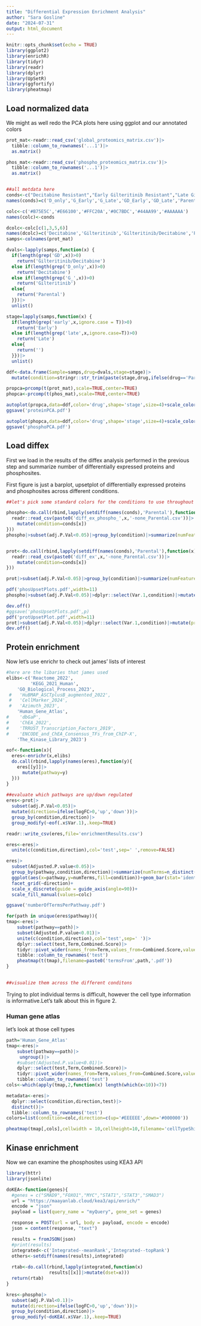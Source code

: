 ```yaml
---
title: "Differential Expression Enrichment Analysis"
author: "Sara Gosline"
date: "2024-07-31"
output: html_document
---
```


```r
knitr::opts_chunk$set(echo = TRUE)
library(ggplot2)
library(enrichR)
library(tidyr)
library(readr)
library(dplyr)
library(UpSetR)
library(ggfortify)
library(pheatmap)
```

## Load normalized data

We might as well redo the PCA plots here using ggplot and our annotated colors
```r

prot_mat<-readr::read_csv('global_proteomics_matrix.csv')|>
  tibble::column_to_rownames('...1')|>
  as.matrix()

phos_mat<-readr::read_csv('phospho_proteomics_matrix.csv')|>
  tibble::column_to_rownames('...1')|>
  as.matrix()


##all metdata here
conds<-c("Decitabine Resistant","Early Gilteritinib Resistant","Late Gilteritinib Resistant","Early Gilteritinb/Decitabine Resistant","Late Gilteritinib/Decitabine Resistant",'Parental')
names(conds)=c('D_only','G_Early','G_Late','GD_Early','GD_Late','Parental')

colc<-c('#B75E5C','#E66100','#FFC20A','#0C7BDC','#44AA99','#AAAAAA')
names(colc)<-conds

dcolc<-colc[c(1,3,5,6)]
names(dcolc)=c('Decitabine','Gilteritinib','Gilteritinib/Decitabine','Parental')
samps<-colnames(prot_mat)

dvals<-lapply(samps,function(x) {
  if(length(grep('GD',x))>0)
    return('Gilteritinib/Decitabine')
  else if(length(grep('D_only',x))>0)
    return('Decitabine')
  else if(length(grep('G_',x))>0)
    return('Gilteritinib')
  else{
    return('Parental')
  }})|>
  unlist()

stage=lapply(samps,function(x) {
  if(length(grep('early',x,ignore.case = T))>0)
    return('Early')
  else if(length(grep('late',x,ignore.case=T))>0)
    return('Late')
  else{
    return('')
  }})|>
  unlist()

ddf<-data.frame(Sample=samps,drug=dvals,stage=stage)|>
  mutate(condition=stringr::str_trim(paste(stage,drug,ifelse(drug=='Parental','','Resistant'))))

propca=prcomp(t(prot_mat),scale=TRUE,center=TRUE)
phopca<-prcomp(t(phos_mat),scale=TRUE,center=TRUE)

autoplot(propca,data=ddf,color='drug',shape='stage',size=4)+scale_color_manual(values=dcolc)+theme_linedraw()
ggsave('proteinPCA.pdf')

autoplot(phopca,data=ddf,color='drug',shape='stage',size=4)+scale_color_manual(values=dcolc)+theme_linedraw()
ggsave('phosphoPCA.pdf')

```
## Load diffex 
First we load in the results of the diffex analysis performed in the previous step and summarize number of differentially expressed proteins and phosphosites.

First figure is just a barplot,  upsetplot of differentially expressed proteins and phosphosites across different conditions.

```r


##let's pick some standard colors for the conditions to use throughout the paper

phospho<-do.call(rbind,lapply(setdiff(names(conds),'Parental'),function(x){
  readr::read_csv(paste0('diff_ex_phospho_',x,'-none_Parental.csv'))|>
    mutate(condition=conds[x])
}))
phospho|>subset(adj.P.Val<0.05)|>group_by(condition)|>summarize(numFeatures=n())


prot<-do.call(rbind,lapply(setdiff(names(conds),'Parental'),function(x){
  readr::read_csv(paste0('diff_ex',x,'-none_Parental.csv'))|>
    mutate(condition=conds[x])
}))

prot|>subset(adj.P.Val<0.05)|>group_by(condition)|>summarize(numFeatures=n())

pdf('phosUpsetPlots.pdf',width=11)
phospho|>subset(adj.P.Val<0.05)|>dplyr::select(Var.1,condition)|>mutate(present=1)|>tidyr::pivot_wider(names_from=condition,values_from=present,values_fill=0)|>tibble::column_to_rownames('Var.1')|>upset(order.by='freq',sets.bar.color=colc[c(1,3,2,5,4)],text.scale=2)

dev.off()
#ggsave('phosUpsetPlots.pdf',p)
pdf('protUpsetPlot.pdf',width=11)
prot|>subset(adj.P.Val<0.05)|>dplyr::select(Var.1,condition)|>mutate(present=1)|>tidyr::pivot_wider(names_from=condition,values_from=present,values_fill=0)|>tibble::column_to_rownames('Var.1')|>upset(order.by='freq',sets.bar.color=colc[c(1,3,2,5,4)],text.scale=2)
dev.off()
```

## Protein enrichment

Now let's use enrichr to check out james' lists of interest

```r

#here are the libaries that james used
elibs<-c('Reactome_2022',
         'KEGG_2021_Human',
    'GO_Biological_Process_2023',
 #   'HuBMAP_ASCTplusB_augmented_2022',
 #   'CellMarker_2024',
 #   'Azimuth_2023',
    'Human_Gene_Atlas',
#    'dbGaP',
#    'ChEA_2022',
#    'TRRUST_Transcription_Factors_2019',
#    'ENCODE_and_ChEA_Consensus_TFs_from_ChIP-X',
    'The_Kinase_Library_2023')

eof<-function(x){
  eres<-enrichr(x,elibs)
  do.call(rbind,lapply(names(eres),function(y){
    eres[[y]]|>
      mutate(pathway=y)
  }))
}
  
##evaluate which pathways are up/down regulated
eres<-prot|>
  subset(adj.P.Val<0.05)|>
  mutate(direction=ifelse(logFC>0,'up','down'))|>
  group_by(condition,direction)|>
  group_modify(~eof(.x$Var.1),.keep=TRUE)

readr::write_csv(eres,file='enrichmentResults.csv')

eres<-eres|>
  unite(c(condition,direction),col='test',sep=' ',remove=FALSE)

eres|>
  subset(Adjusted.P.value<0.05)|>
  group_by(pathway,condition,direction)|>summarize(numTerms=n_distinct(Term))|>
  ggplot(aes(x=pathway,y=numTerms,fill=condition))+geom_bar(stat='identity',position='dodge')+
  facet_grid(~direction)+
  scale_x_discrete(guide = guide_axis(angle=90))+
  scale_fill_manual(values=colc)

ggsave('numberOfTermsPerPathway.pdf')

for(path in unique(eres$pathway)){
tmap<-eres|>
    subset(pathway==path)|>
    subset(Adjusted.P.value<0.01)|>
    unite(c(condition,direction),col='test',sep=' ')|>
    dplyr::select(test,Term,Combined.Score)|>
    tidyr::pivot_wider(names_from=Term,values_from=Combined.Score,values_fill = 0.0)|>
    tibble::column_to_rownames('test')
    pheatmap(t(tmap),filename=paste0('termsFrom',path,'.pdf'))
}
 

##visualize them across the different conditons
```
Trying to plot individual terms is difficult, however the cell type information is informative.Let's talk about this in figure 2.

### Human gene atlas

let's look at those cell types
```R
path='Human_Gene_Atlas'
tmap<-eres|>
    subset(pathway==path)|>
     ungroup()|>
    #subset(Adjusted.P.value<0.01)|>
    dplyr::select(test,Term,Combined.Score)|>
    tidyr::pivot_wider(names_from=Term,values_from=Combined.Score,values_fill = 0.0)|>
    tibble::column_to_rownames('test')
cols<-which(apply(tmap,2,function(x) length(which(x<10))<7))

metadata<-eres|>
  dplyr::select(condition,direction,test)|>
  distinct()|>
  tibble::column_to_rownames('test')
colors=list(condition=colc,direction=c(up='#EEEEEE',down='#000000'))

pheatmap(tmap[,cols],cellwidth = 10,cellheight=10,filename='cellTypeShift.pdf',annotation_row = metadata,annotation_colors=colors,show_rownames = F)

```

## Kinase enrichment

Now we can examine the phosphosites using KEA3 API


```r
library(httr)
library(jsonlite)

doKEA<-function(genes){
  #genes = c("SMAD9","FOXO1","MYC","STAT1",'STAT3',"SMAD3")
  url = "https://maayanlab.cloud/kea3/api/enrich/"
  encode = "json"
  payload = list(query_name = "myQuery", gene_set = genes)

  response = POST(url = url, body = payload, encode = encode)
  json = content(response, "text")

  results = fromJSON(json)
  #print(results)
  integrated<-c('Integrated--meanRank','Integrated--topRank')
  others<-setdiff(names(results),integrated)
  
  rtab<-do.call(rbind,lapply(integrated,function(x)
                results[[x]]|>mutate(dset=x)))
  return(rtab)
}

kres<-phospho|>
  subset(adj.P.Val<0.1)|>
  mutate(direction=ifelse(logFC>0,'up','down'))|>
  group_by(condition,direction)|>
  group_modify(~doKEA(.x$Var.1),.keep=TRUE)

```